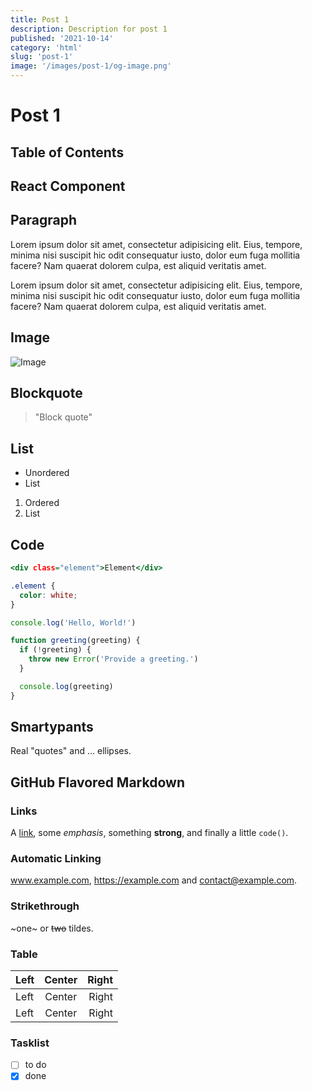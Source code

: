 ```yaml
---
title: Post 1
description: Description for post 1
published: '2021-10-14'
category: 'html'
slug: 'post-1'
image: '/images/post-1/og-image.png'
---
```



# Post 1

## Table of Contents

## React Component

<Counter />

## Paragraph

Lorem ipsum dolor sit amet, consectetur adipisicing elit. Eius, tempore, minima nisi suscipit hic odit consequatur iusto, dolor eum fuga mollitia facere? Nam quaerat dolorem culpa, est aliquid veritatis amet.

Lorem ipsum dolor sit amet, consectetur adipisicing elit. Eius, tempore, minima nisi suscipit hic odit consequatur iusto, dolor eum fuga mollitia facere? Nam quaerat dolorem culpa, est aliquid veritatis amet.

## Image

![Image](/images/post-1/image.jpg)

## Blockquote

> "Block quote"

## List

- Unordered
- List

1. Ordered
2. List

## Code

```html:index.html
<div class="element">Element</div>
```

```css:style.css
.element {
  color: white;
}
```

```js:index.js
console.log('Hello, World!')
```

```js:index.js {2-4} showLineNumbers
function greeting(greeting) {
  if (!greeting) {
    throw new Error('Provide a greeting.')
  }

  console.log(greeting)
}
```

## Smartypants

Real "quotes" and ... ellipses.

## GitHub Flavored Markdown

### Links

A [link](https://example.com), some _emphasis_,
something **strong**, and finally a little `code()`.

### Automatic Linking

www.example.com, https://example.com and contact@example.com.

### Strikethrough

~one~ or ~~two~~ tildes.

### Table

| Left | Center | Right |
| :--- | :----: | ----: |
| Left | Center | Right |
| Left | Center | Right |

### Tasklist

- [ ] to do
- [x] done
